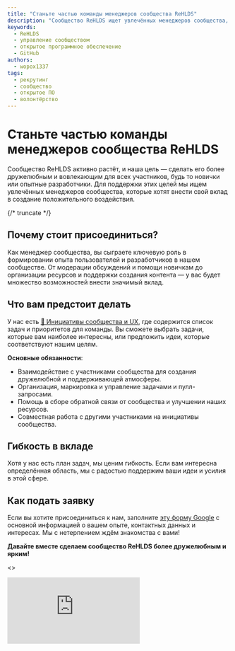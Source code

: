 ```yaml
---
title: "Станьте частью команды менеджеров сообщества ReHLDS"
description: "Сообщество ReHLDS ищет увлечённых менеджеров сообщества, чтобы создать дружелюбную атмосферу для всех участников. Присоединяйтесь и помогите в развитии нашего сообщества!"
keywords:
  - ReHLDS
  - управление сообществом
  - открытое программное обеспечение
  - GitHub
authors:
  - wopox1337
tags:
  - рекрутинг
  - сообщество
  - открытое ПО
  - волонтёрство
---
```


# Станьте частью команды менеджеров сообщества ReHLDS

Сообщество ReHLDS активно растёт, и наша цель — сделать его более дружелюбным и вовлекающим для всех участников, будь то новички или опытные разработчики. Для поддержки этих целей мы ищем увлечённых менеджеров сообщества, которые хотят внести свой вклад в создание положительного воздействия.

{/* truncate */}

## Почему стоит присоединиться?

Как менеджер сообщества, вы сыграете ключевую роль в формировании опыта пользователей и разработчиков в нашем сообществе. От модерации обсуждений и помощи новичкам до организации ресурсов и поддержки создания контента — у вас будет множество возможностей внести значимый вклад.

## Что вам предстоит делать

У нас есть [🤝 Инициативы сообщества и UX](https://github.com/orgs/rehlds/projects/1/views/1), где содержится список задач и приоритетов для команды. Вы сможете выбрать задачи, которые вам наиболее интересны, или предложить идеи, которые соответствуют нашим целям.

**Основные обязанности**:

- Взаимодействие с участниками сообщества для создания дружелюбной и поддерживающей атмосферы.
- Организация, маркировка и управление задачами и пулл-запросами.
- Помощь в сборе обратной связи от сообщества и улучшении наших ресурсов.
- Совместная работа с другими участниками на инициативы сообщества.

## Гибкость в вкладе

Хотя у нас есть план задач, мы ценим гибкость. Если вам интересна определённая область, мы с радостью поддержим ваши идеи и усилия в этой сфере.

## Как подать заявку

Если вы хотите присоединиться к нам, заполните [эту форму Google](https://forms.gle/fhyrnhnSFu4g4Cmz8) с основной информацией о вашем опыте, контактных данных и интересах. Мы с нетерпением ждём знакомства с вами!

**Давайте вместе сделаем сообщество ReHLDS более дружелюбным и ярким!**


<>
  <div className={styles.wrapper}>
    <iframe className={styles.iframe}
      src="https://docs.google.com/forms/d/e/1FAIpQLSd3fFLzeEGKKOTOQFK3cl6EjgswXhm3SvPCvaYCbZz0PmGhfg/viewform?embedded=true"
      frameborder="0"
      marginheight="0"
      marginwidth="0"
    >
      Загружается…
    </iframe>
  </div>
</>

